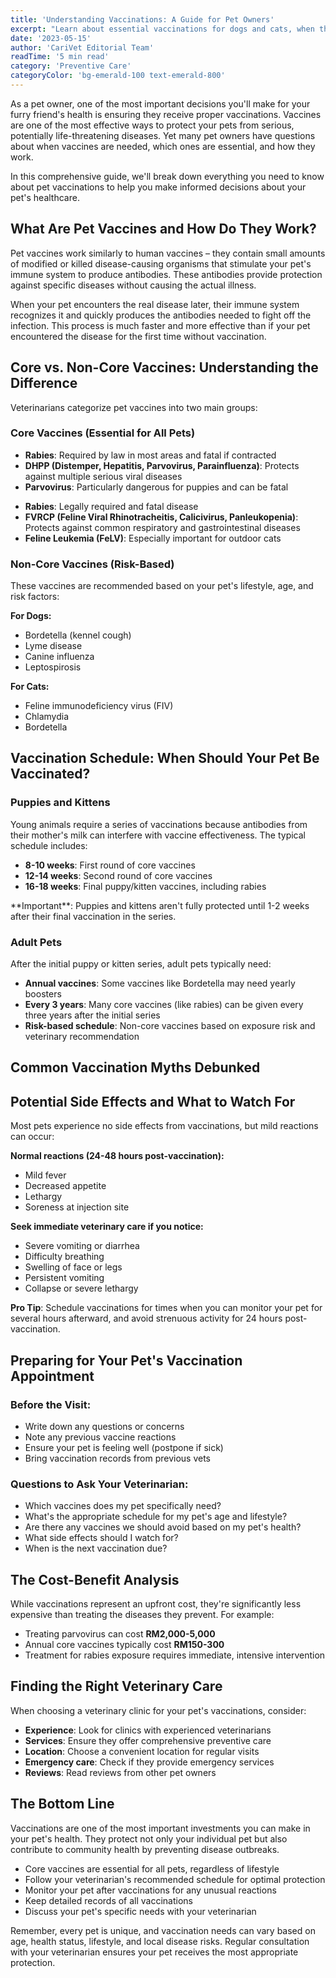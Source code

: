 ```yaml
---
title: 'Understanding Vaccinations: A Guide for Pet Owners'
excerpt: "Learn about essential vaccinations for dogs and cats, when they should be administered, and why they're crucial for your pet's health."
date: '2023-05-15'
author: 'CariVet Editorial Team'
readTime: '5 min read'
category: 'Preventive Care'
categoryColor: 'bg-emerald-100 text-emerald-800'
---
```


As a pet owner, one of the most important decisions you'll make for your furry friend's health is ensuring they receive proper vaccinations. Vaccines are one of the most effective ways to protect your pets from serious, potentially life-threatening diseases. Yet many pet owners have questions about when vaccines are needed, which ones are essential, and how they work.

In this comprehensive guide, we'll break down everything you need to know about pet vaccinations to help you make informed decisions about your pet's healthcare.

## What Are Pet Vaccines and How Do They Work?

Pet vaccines work similarly to human vaccines – they contain small amounts of modified or killed disease-causing organisms that stimulate your pet's immune system to produce antibodies. These antibodies provide protection against specific diseases without causing the actual illness.

When your pet encounters the real disease later, their immune system recognizes it and quickly produces the antibodies needed to fight off the infection. This process is much faster and more effective than if your pet encountered the disease for the first time without vaccination.

## Core vs. Non-Core Vaccines: Understanding the Difference

Veterinarians categorize pet vaccines into two main groups:

### Core Vaccines (Essential for All Pets)

<InfoBox title="For Dogs">

- **Rabies**: Required by law in most areas and fatal if contracted
- **DHPP (Distemper, Hepatitis, Parvovirus, Parainfluenza)**: Protects against multiple serious viral diseases
- **Parvovirus**: Particularly dangerous for puppies and can be fatal

</InfoBox>

<InfoBox title="For Cats">

- **Rabies**: Legally required and fatal disease
- **FVRCP (Feline Viral Rhinotracheitis, Calicivirus, Panleukopenia)**: Protects against common respiratory and gastrointestinal diseases
- **Feline Leukemia (FeLV)**: Especially important for outdoor cats

</InfoBox>

### Non-Core Vaccines (Risk-Based)

These vaccines are recommended based on your pet's lifestyle, age, and risk factors:

**For Dogs:**

- Bordetella (kennel cough)
- Lyme disease
- Canine influenza
- Leptospirosis

**For Cats:**

- Feline immunodeficiency virus (FIV)
- Chlamydia
- Bordetella

## Vaccination Schedule: When Should Your Pet Be Vaccinated?

### Puppies and Kittens

Young animals require a series of vaccinations because antibodies from their mother's milk can interfere with vaccine effectiveness. The typical schedule includes:

<VaccineSchedule>

- **8-10 weeks**: First round of core vaccines
- **12-14 weeks**: Second round of core vaccines
- **16-18 weeks**: Final puppy/kitten vaccines, including rabies

</VaccineSchedule>

<ImportantNote>
  **Important**: Puppies and kittens aren't fully protected until 1-2 weeks
  after their final vaccination in the series.
</ImportantNote>

### Adult Pets

After the initial puppy or kitten series, adult pets typically need:

- **Annual vaccines**: Some vaccines like Bordetella may need yearly boosters
- **Every 3 years**: Many core vaccines (like rabies) can be given every three years after the initial series
- **Risk-based schedule**: Non-core vaccines based on exposure risk and veterinary recommendation

## Common Vaccination Myths Debunked

<MythBuster
  myth="Indoor pets don't need vaccines"
  truth='Even indoor pets can be exposed to diseases through open windows, visitors, or emergency vet visits. Core vaccines are essential for all pets.'
/>

<MythBuster
  myth='Vaccines cause autism in pets'
  truth='There is no scientific evidence linking vaccines to autism-like conditions in pets. The benefits of vaccination far outweigh the minimal risks.'
/>

<MythBuster
  myth='Natural immunity is better than vaccination'
  truth='While natural immunity can be strong, the diseases that vaccines prevent are often severe or fatal. The risk of serious illness far outweighs vaccination risks.'
/>

<MythBuster
  myth='One vaccine lasts a lifetime'
  truth='Immunity wanes over time, which is why booster shots are necessary to maintain protection.'
/>

## Potential Side Effects and What to Watch For

Most pets experience no side effects from vaccinations, but mild reactions can occur:

**Normal reactions (24-48 hours post-vaccination):**

- Mild fever
- Decreased appetite
- Lethargy
- Soreness at injection site

**Seek immediate veterinary care if you notice:**

- Severe vomiting or diarrhea
- Difficulty breathing
- Swelling of face or legs
- Persistent vomiting
- Collapse or severe lethargy

**Pro Tip**: Schedule vaccinations for times when you can monitor your pet for several hours afterward, and avoid strenuous activity for 24 hours post-vaccination.

## Preparing for Your Pet's Vaccination Appointment

### Before the Visit:

- Write down any questions or concerns
- Note any previous vaccine reactions
- Ensure your pet is feeling well (postpone if sick)
- Bring vaccination records from previous vets

### Questions to Ask Your Veterinarian:

- Which vaccines does my pet specifically need?
- What's the appropriate schedule for my pet's age and lifestyle?
- Are there any vaccines we should avoid based on my pet's health?
- What side effects should I watch for?
- When is the next vaccination due?

## The Cost-Benefit Analysis

While vaccinations represent an upfront cost, they're significantly less expensive than treating the diseases they prevent. For example:

<CostComparison>

- Treating parvovirus can cost **RM2,000-5,000**
- Annual core vaccines typically cost **RM150-300**
- Treatment for rabies exposure requires immediate, intensive intervention

</CostComparison>

## Finding the Right Veterinary Care

When choosing a veterinary clinic for your pet's vaccinations, consider:

- **Experience**: Look for clinics with experienced veterinarians
- **Services**: Ensure they offer comprehensive preventive care
- **Location**: Choose a convenient location for regular visits
- **Emergency care**: Check if they provide emergency services
- **Reviews**: Read reviews from other pet owners

## The Bottom Line

Vaccinations are one of the most important investments you can make in your pet's health. They protect not only your individual pet but also contribute to community health by preventing disease outbreaks.

<KeyTakeaways>

- Core vaccines are essential for all pets, regardless of lifestyle
- Follow your veterinarian's recommended schedule for optimal protection
- Monitor your pet after vaccinations for any unusual reactions
- Keep detailed records of all vaccinations
- Discuss your pet's specific needs with your veterinarian

</KeyTakeaways>

Remember, every pet is unique, and vaccination needs can vary based on age, health status, lifestyle, and local disease risks. Regular consultation with your veterinarian ensures your pet receives the most appropriate protection.
